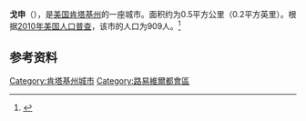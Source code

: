 {{Infobox City 
|chinese_name = 戈申
|official_name = Goshen
|image_flag = 
|image_seal = 
|image_skyline = 
|image_map = KYMap-doton-Goshen.PNG
|map_caption =
|subdivision_type = [[國家|國家]]
|subdivision_name = {{USA}}
|leader_title = 
|leader_name = 
|subdivision_type1 = [[美國行政區劃|州]]
|subdivision_name1 = [[肯塔基州|肯塔基州]]
|subdivision_type2 = [[肯塔基州行政区划|县]]
|subdivision_name2 = Oldham
|found_date = 
|area_total = 0.5
|area_land = 
|area_water = 
|population_as_of = 2010
|population_total = 909
|population_density = 
|timezone = 
|utc_offset = 
|timezone_DST = 
|utc_offset_DST = 
}}

'''戈申'''（{{lang-en|Goshen}}），是[[美国|美国]][[肯塔基州|肯塔基州]]的一座城市。面积约为0.5平方公里（0.2平方英里）。根据[[2010年美国人口普查|2010年美国人口普查]]，该市的人口为909人。<ref name=census>{{cite web |url = http://www.census.gov/prod/www/abs/decennial/ |title = Census of Population and Housing |publisher = U.S. Census Bureau |accessdate = November 18, 2011 |archive-url = https://web.archive.org/web/20060208103743/http://www.census.gov/prod/www/abs/decennial/ |archive-date = 2006-02-08 |dead-url = yes }}</ref>

== 参考资料 ==
{{reflist}}

[[Category:肯塔基州城市|Category:肯塔基州城市]]
[[Category:路易維爾都會區|Category:路易維爾都會區]]


{{Kentucky-stub}}